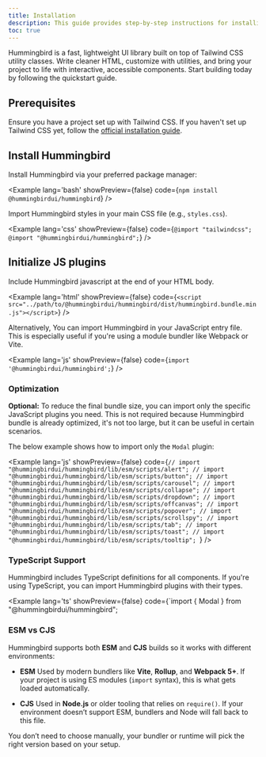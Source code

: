 ```yaml
---
title: Installation
description: This guide provides step-by-step instructions for installing Hummingbird in your project. It covers prerequisites, package installation, and initial setup to help you get started quickly.
toc: true
---
```


Hummingbird is a fast, lightweight UI library built on top of Tailwind CSS utility classes. Write cleaner HTML, customize with utilities, and bring your project to life with interactive, accessible components. Start building today by following the quickstart guide.

## Prerequisites

Ensure you have a project set up with Tailwind CSS. If you haven't set up Tailwind CSS yet, follow the <a href="https://tailwindcss.com/docs/installation" target="_blank" rel="noopener noreferrer">official installation guide</a>.

## Install Hummingbird

Install Hummingbird via your preferred package manager:

<Example lang='bash' showPreview={false} code={`npm install @hummingbirdui/hummingbird`} />

Import Hummingbird styles in your main CSS file (e.g., `styles.css`).

<Example lang='css' showPreview={false} 
  code={`@import "tailwindcss";
  @import "@hummingbirdui/hummingbird";`} />

## Initialize JS plugins

Include Hummingbird javascript at the end of your HTML body.

<Example lang='html' showPreview={false} 
  code={`<script src="../path/to/@hummingbirdui/hummingbird/dist/hummingbird.bundle.min.js"></script>`} />

Alternatively, You can import Hummingbird in your JavaScript entry file. This is especially useful if you're using a module bundler like Webpack or Vite.

<Example lang='js' showPreview={false} 
  code={`import '@hummingbirdui/hummingbird';`} />

### Optimization

**Optional:** To reduce the final bundle size, you can import only the specific JavaScript plugins you need. This is not required because Hummingbird bundle is already optimized, it's not too large, but it can be useful in certain scenarios.

The below example shows how to import only the `Modal` plugin:

<Example lang='js' showPreview={false} 
  code={`// import "@hummingbirdui/hummingbird/lib/esm/scripts/alert";
  // import "@hummingbirdui/hummingbird/lib/esm/scripts/button";
  // import "@hummingbirdui/hummingbird/lib/esm/scripts/carousel";
  // import "@hummingbirdui/hummingbird/lib/esm/scripts/collapse";
  // import "@hummingbirdui/hummingbird/lib/esm/scripts/dropdown";
  // import "@hummingbirdui/hummingbird/lib/esm/scripts/offcanvas";
  // import "@hummingbirdui/hummingbird/lib/esm/scripts/popover";
  // import "@hummingbirdui/hummingbird/lib/esm/scripts/scrollspy";
  // import "@hummingbirdui/hummingbird/lib/esm/scripts/tab";
  // import "@hummingbirdui/hummingbird/lib/esm/scripts/toast";
  // import "@hummingbirdui/hummingbird/lib/esm/scripts/tooltip";
`} />

### TypeScript Support

Hummingbird includes TypeScript definitions for all components. If you're using TypeScript, you can import Hummingbird plugins with their types.

<Example lang='ts' showPreview={false} 
  code={`import { Modal } from "@hummingbirdui/hummingbird";

### ESM vs CJS

Hummingbird supports both **ESM** and **CJS** builds so it works with different environments:

* **ESM**
  Used by modern bundlers like **Vite**, **Rollup**, and **Webpack 5+**. If your project is using ES modules (`import` syntax), this is what gets loaded automatically.

* **CJS**
  Used in **Node.js** or older tooling that relies on `require()`. If your environment doesn’t support ESM, bundlers and Node will fall back to this file.

You don’t need to choose manually, your bundler or runtime will pick the right version based on your setup.
